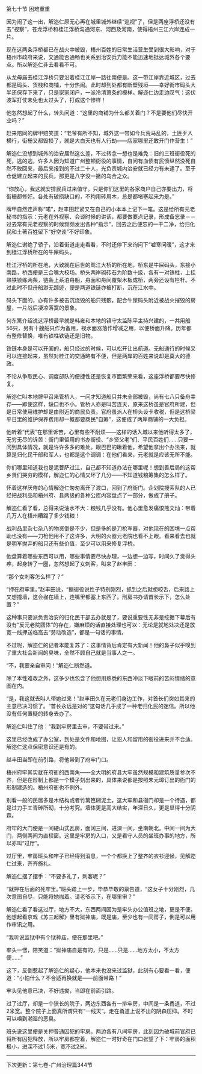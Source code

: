 

第七十节 困难重重

因为闹了这一出，解迩仁原无心再在城里城外继续“巡视”了，但是两座浮桥还没有去“视察”，苍龙浮桥和桂江浮桥沟通河东、河西及河南，使得梧州三江六岸连成一片。

现在这两条浮桥都已在战火中被毁，梧州百姓的日常生活营生受到很大影响，对于梧州市政府来说，交通能否通畅也关系到治安兵力能不能迅速地抵达城外各个要点。所以解迩仁非去看看不可。

从龙母庙去桂江浮桥只要沿着桂江江岸一路往南便是。这一带江岸靠近城区，过去都是码头、货栈和商铺，十分热闹。此时却到处都有断壁残垣――幸好街市码头大半还保存下来了，只是家家闭户，一派冷清萧条的模样。解迩仁边走边叹气：这伏波军打仗未免也太过头了，打成这个惨样！

他忽然想起了什么，转头问道：“这里的商铺为什么都关着门？不是要他们尽快开业吗？”

赶来陪同的牌甲赔笑道：“老爷有所不知，城外这一带如今兵荒马乱的，土匪歹人横行，街栅又都毁损了，就是大白天也有人行劫――店家哪里还敢开门作营生！”

解迩仁没想到城外的治安居然这么差，不过转念一想也是难免：旧的三班衙役死的死，逃的逃，许多人因为知道广州整顿衙役的事情，自问有血债有民愤纵然没死自然不敢回来，最后来报到的不过二十人，光负责城内治安就已经力有未逮了。至于仓促建立起来的民兵，那更是八字没一撇的乌合之众。

“你放心，我这就安排民兵过来值守。只是你们这里的各家商户自己亦要出力，将街栅都修好。各处有破损缺口的，不拘用砖用木，总是都堵塞起来为是。”

牌甲自然连声称“喏”，赵丰田赶紧又在自己的小本本上记下一笔。这是给所有元老秘书的指示：元老在外视察、会谈时候的讲话，都要做要点记录，形成备忘录－－过去常有元老视察的时候频频发出各种“指示”，回去之后便忘的一干二净，给归化民和土著百姓留下“好空谈”不好印象。

解迩仁谢绝了轿子，沿着街道走走看看，不时还停下来询问下“嘘寒问暖”，这才来到桂江浮桥所在的牛屎码头。

桂江浮桥的所在地，大致就在后世的鸳江大桥的所在地，桥东是牛屎码头，东接小南路，桥西便是三合嘴大校场。桥头两岸砌砖石为阶数十级，各有一对铁柱，上挂熟铁锁练两条，链条上系泊舟船，舟面和舟间覆架木板成桥，两旁还设有栏杆。不过此时不但舟船渺无踪迹，便是两道铁链亦被打断，沉在江水中。

码头下面的，亦有许多被击沉烧毁的船只残骸，配合牛屎码头附近被战火摧毁的房屋，一片战后凄凉落寞的景象。

何东篱介绍说这浮桥最早就是韩雍和本地的镇守太监陈平主持兴建的，一共用船56只，另有十艘船只作为备用，视水面涨落作增减之用，以便桥面升降。历年都有整修替换，唯有铁柱铁链还是旧物。

铁链本身是可以开阖的，船只经过的时候，可以松开让出航道。无船通行的时候又可以连接起来，虽然对桂江的交通略有不便，但是两岸的百姓来说却是莫大的德政。

不论从争取民心、调度部队的便捷性还是恢复市面繁荣来看，这座浮桥都要尽快修复。

解迩仁叫本地牌甲召来管桥人，一问才知道船只并未全部被毁，尚有七八只备舟幸存――即使这样，缺口也不小。管桥人亦是叫苦连天，原来这桥虽是官府所建，但是日常使用维护却是由附近的商民负责。官府虽派人在桥头设卡收税，但是这桥梁平日里的维护保养费用却一概都要商民“自筹”，这便成了两岸商铺的一大负担。

他听着“代表”在那里诉苦，心里有些不耐烦――这样的话入城以来他听得太多了，无穷无尽的诉苦：衙门里留用的书办衙役、“乡贤父老”们、平民百姓们……只要一问到具体情况，就是许许多多的难处。眼巴巴的瞅着他，希望他拿出个办法来，就算是归化民干部和军人，也都是这个调调：在他们看来，元老就是应该无所不能。

你们哪里知道我也是泥菩萨过江，自己都不知道办法在哪里呢！想到善后局的这帮乡贤们哭穷的模样，解迩仁的心情又坏了几分――不知道钱粮筹集的怎么样了。

怀着这样厌倦的心情解迩仁匆匆离开了渡口，回到了府衙门。企划院搜索队的人已经把战利品和梧州府、县两级的各种公库内容盘点了一部分，做成了册子。

解迩仁看了看，总得来说油水不大：粮钱几乎没有。他心里愈发痛恨熊文灿：带着几万人在梧州糟蹋了多少钱粮！

战利品里杂七杂八的物资倒是不少，但是多的是刀枪军器，对他现在的困境一点帮助也没有――刀枪他用不了这许多，大明的火器元老院也看不上眼。看来看去也就是明军抛弃的船只还有些价值，至少可以用来修复浮桥。

他盘算着哪些东西可以用，哪些事情要尽快办理，一边想一边写，时间久了觉得头疼，起身转了一圈，忽然想起了女刺客，叫来了赵丰田：

“那个女刺客怎么样了？”

“押在府牢里。”赵丰田说，“据衙役说性子特别刚烈，抓到之后就想咬舌，后来路上又想撞墙，这会枷在墙上，连嘴里都塞上东西了。刑房书办请首长示下，怎么处置？”

这种事只要派负责治安的归化民干部去办就是了，要说重要性无非是挖掘下幕后有没有“反元老院团体”的存在，嫌麻烦的话直接处理也可以：无论是就地处决还是放宽一线押送临高去“劳动改造”，都是一句话的事情。

不过呢，解迩仁的记者本能复苏了：这事情背后肯定有大新闻！他的鼻子似乎嗅到了重大社会新闻的臭味，全然不顾自己就是当事人之一。

“不，我要亲自审问！”解迩仁断然道。

除了本性难改之外，这多少也包含了他想用熟悉的东西冲淡下眼前的苦闷情绪的意图在内。

“是，我这就去叫人带她过来！”赵丰田久在元老们身边工作，对首长们突如其来的主意已决习惯了。“首长永远是对的”这句话几乎成了一种老归化民的迷信。所以他没有任何置疑的转身去办了。

解迩仁叫住了他：“我到牢房里去审，不要带过来。”

这里已经改成了办公室，到处是文件和地图，让犯人和留用的衙役进来并不合适。解迩仁这点保密意识还是有的。

赵丰田当即在前引路，将他带到了府牢门口。

梧州府牢其实就在府衙的西南角――全大明的府县大牢虽然规模和建筑质量参次不齐，但是在形制上都是一个模子刻出来的，具体来说都是按照朱元璋订出的衙门的形制建造的。梧州府衙也不例外。

别看一般的民居多是木结构或者竹篱笆糊泥土，这大牢和县衙门却是一个待遇，都是过刀手工青砖所砌，十分考究。墙体更是高大结实，年深日久，更是显得十分阴森。

府牢的大门便是一间硬山式瓦房，面阔三间，进深一间，坐南朝北。中间一间为大门，两侧两间为直棂窗。这里是牢房的入口，又是看守人员的坐班办事的地方，所以亦叫“过厅”。

过厅里，牢房班头和牢子已经得到消息，一个个都换上了整齐的衣衫迎候，见解迩仁过来，齐齐施礼。

解迩仁摆了摆手：“不要多礼了，刺客呢？”

“就押在后面的死牢里。”班头踏上一步，毕恭毕敬的禀告道，“这女子十分刚烈，几次意图自尽，只能将她枷着。请老爷示下，在哪里审？”

解迩仁看了看这过厅，地方不大，东西两间因为是牢头办公值班之地，更是不便。他想起看京戏《苏三起解》里有狱神庙，既是庙，至少也有一间房子，倒是可以用作审讯之用。

“我听说监狱中有个狱神庙，便在那里吧。”

牢头一愣，陪笑道：“狱神庙自是有的，只是……只是……地方太小，不太方便……”

这下，反倒惹起了解迩仁的疑心，他本来也没来过监狱，此刻有心要看一看，便道：“小怕什么？不合适再换就是――前面带路！”

牢头见他意已决，不好违拗，当即在前面引路。

过了过厅，却是一个狭长的院子，两边东西各有一排牢房，中间是一条甬道，不过2米宽。整个院子上面真所谓只有“一线天”。走在甬道上说不出的阴森压抑。不时可以嗅到潮湿的恶臭。

班头说这里便是关押普通囚犯的牢房。两边各有八间牢房，此刻因为破城前官府已将所有囚犯释放，所以牢房都空着，解迩仁一时好奇在门口张望了下：牢房的面积极小，进深不过1.5米，宽不过2米。

---------------------------------------------------------------------------------------

下次更新：第七卷-广州治理篇344节

